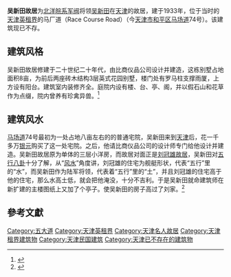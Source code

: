 '''吴新田故居'''为[[北洋|北洋]][[皖系军阀|皖系军阀]]将领[[吴新田|吴新田]]在[[天津|天津]]的故居，建于1933年，位于当时的[[天津英租界|天津英租界]]的马厂道（Race Course Road）（今[[天津市|天津市]][[和平区_(天津市)|和平区]][[马场道|马场道]]74号）。该建筑现已不存。

== 建筑风格 == 
吴新田故居修建于二十世纪二十年代，由比商仪品公司设计并建造，这栋别墅占地面积8亩，为前后两座砖木结构3层英式花园别墅，楼门处有罗马柱支撑雨厦，上方设有阳台。建筑室内装修齐全。庭院内设有楼、台、亭、阁，并以假石山和花草作为点缀，院内曾养有珍禽异兽。<ref>{{Cite web |url=http://news.enorth.com.cn/system/2010/01/26/004468337.shtml |title=“吴馆”与“刘楼”比个头 因依偎而美丽 |accessdate=2010-03-09 |archive-date=2019-07-24 |archive-url=https://web.archive.org/web/20190724073503/http://news.enorth.com.cn/system/2010/01/26/004468337.shtml |dead-url=no }}</ref> 

== 建筑风水 ==
[[马场道|马场道]]74号最初为一处占地八亩左右的的普通宅院，吴新田来到[[天津|天津]]后，花一千多万[[银元|银元]]购买了这一处宅院。之后，他请比商仪品公司的设计师专门给他设计并建造。吴新田故居原为单体的三层小洋房，而故居对面正是[[刘冠雄故居|刘冠雄故居]]，吴新田对[[五行八卦|五行八卦]]十分了解，从“[[风水|风水]]”角度讲，刘冠雄的住宅为舰艇形状，代表“五行”里的“水”，而吴新田作为陆军将领，代表着“五行”里的“土”，并且刘冠雄的住宅高于他的住宅，那么水高土低，就会把他淹没，十分不吉利。于是吴新田就命建筑师在新扩建的主楼图纸上又加了个亭子。使吴新田的房子高过了刘家。<ref>{{Cite web |url=http://www.tianjinwe.com/tianjin/tbbd/201001/t20100126_488618.html |title=天津快报“小洋楼”之吴新田旧居 |accessdate=2010-03-09 |archive-date=2010-02-19 |archive-url=https://web.archive.org/web/20100219161556/http://www.tianjinwe.com/tianjin/tbbd/201001/t20100126_488618.html |dead-url=no }}</ref> 

== 參考文獻 == 
<div class="references-small"> 
<references /> 
</div> 

{{天津市名人故居}} 
[[Category:五大道|Category:五大道]]
[[Category:天津英租界|Category:天津英租界]] 
[[Category:天津名人故居|Category:天津名人故居]] 
[[Category:天津租界建筑物|Category:天津租界建筑物]] 
[[Category:天津民国建筑|Category:天津民国建筑]]
[[Category:天津已不存在的建筑物|Category:天津已不存在的建筑物]]